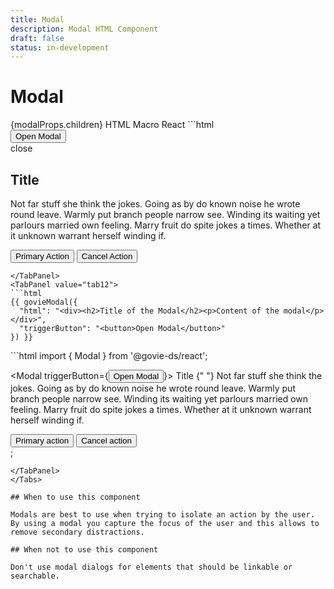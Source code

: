 ```yaml
---
title: Modal
description: Modal HTML Component
draft: false
status: in-development
---
```


# Modal

<ComponentStatusBlock componentId="modal" />


<Modal triggerButton={modalProps.triggerButton}  >
{modalProps.children}
</Modal>

<Tabs id="tab1">
  <TabList>
    <TabItem value="tab11" checked>HTML</TabItem>
    <TabItem value="tab12">Macro</TabItem>
    <TabItem value="tab13">React</TabItem>
  </TabList>
  <TabPanel value="tab11">
  ```html
<div>
  <div>
    <button class="gi-btn gi-btn-primary gi-btn-regular">Open Modal</button>
  </div>
  <div class="gi-modal gi-modal-close">
    <div class="gi-modal-container">
      <span
        role="presentation"
        class="material-symbols-outlined gi-block gi-text-[32px] gi-modal-icon"
      >
        close
      </span>
      <div>
        <h2 class="gi-heading-lg">Title</h2>
        <p class="gi-paragraph-md">
          Not far stuff she think the jokes. Going as by do known noise he wrote round leave. Warmly put branch people narrow see. Winding its waiting yet parlours married own feeling. Marry fruit do spite jokes a times. Whether at it unknown warrant herself winding if.
        </p>
        <div class="gi-flex gi-gap-3 gi-justify-between">
          <button class="gi-btn gi-btn-primary gi-btn-regular">
            Primary Action
          </button>
          <button class="gi-btn gi-btn-secondary gi-btn-regular">
            Cancel Action
          </button>
        </div>
      </div>
    </div>
  </div>
</div>

  ```
  </TabPanel>
  <TabPanel value="tab12">
  ```html
  {{ govieModal({
    "html": "<div><h2>Title of the Modal</h2><p>Content of the modal</p></div>",
    "triggerButton": "<button>Open Modal</button>"
  }) }}
  ```
  </TabPanel>
  <TabPanel value="tab13">
  ```html
  import { Modal } from '@govie-ds/react';

  <Modal triggerButton={<Button>Open Modal</Button>}>
    <Heading>Title</Heading>
    <Paragraph>
      {" "}
      Not far stuff she think the jokes. Going as by do known noise he wrote round leave. Warmly put branch people narrow see. Winding its waiting yet parlours married own feeling. Marry fruit do spite jokes a times. Whether at it unknown warrant herself winding if.
    </Paragraph>
    <div className="gi-flex gi-gap-3 gi-justify-between">
      <Button>Primary action</Button>
      <Button variant="secondary">Cancel action</Button>
    </div>
  </Modal>;
  ```
  </TabPanel>
</Tabs>

## When to use this component

Modals are best to use when trying to isolate an action by the user. By using a modal you capture the focus of the user and this allows to remove secondary distractions.

## When not to use this component

Don't use modal dialogs for elements that should be linkable or searchable.
